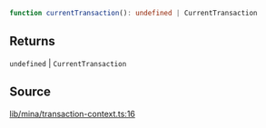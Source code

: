 ```ts
function currentTransaction(): undefined | CurrentTransaction
```

## Returns

`undefined` \| `CurrentTransaction`

## Source

[lib/mina/transaction-context.ts:16](https://github.com/o1-labs/o1js/blob/6ebbc23710f6de023fea6d83dc93c5a914c571f2/src/lib/mina/transaction-context.ts#L16)

